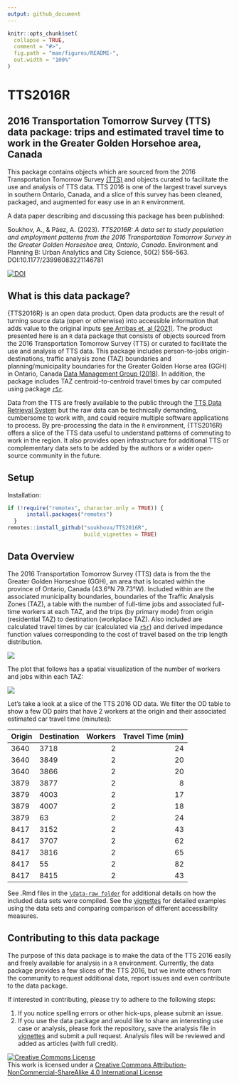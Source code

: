 ```yaml
---
output: github_document
---
```


<!-- README.md is generated from README.Rmd. Please edit that file -->

```r
knitr::opts_chunk$set(
  collapse = TRUE,
  comment = "#>",
  fig.path = "man/figures/README-",
  out.width = "100%"
)
```

# TTS2016R

## 2016 Transportation Tomorrow Survey (TTS) data package: trips and estimated travel time to work in the Greater Golden Horsehoe area, Canada

This package contains objects which are sourced from the 2016
Transportation Tomorrow Survey
[(TTS)](http://dmg.utoronto.ca/drs) and objects curated to
facilitate the use and analysis of TTS data. TTS 2016 is one of the
largest travel surveys in southern Ontario, Canada, and a slice of this
survey has been cleaned, packaged, and augmented for easy use in an `R`
environment.

A data paper describing and discussing this package has been published: 

Soukhov, A., & Páez, A. (2023). *TTS2016R: A data set to study population and employment patterns from the 2016 Transportation Tomorrow Survey in the Greater Golden Horseshoe area, Ontario, Canada*. Environment and Planning B: Urban Analytics and City Science, 50(2) 556-563. DOI:10.1177/23998083221146781

[![DOI](https://zenodo.org/badge/465815515.svg)](https://zenodo.org/badge/latestdoi/465815515)

## What is this data package?

{TTS2016R} is an open data product. Open data products are the result of turning source data (open or otherwise) into accessible information that adds value to the original inputs [see Arribas et. al (2021)](https://rdcu.be/dn6yP). The product presented here is an `R` data package that consists of objects sourced from the 2016 Transportation Tomorrow Survey (TTS) or curated to facilitate the use and analysis of TTS data. This package includes person-to-jobs origin-destinations, traffic analysis zone (TAZ) boundaries and planning/municipality boundaries for the Greater Golden Horse area (GGH) in Ontario, Canada [Data Management Group (2018)](http://dmg.utoronto.ca/transportation-tomorrow-survey/tts-introduction). In addition, the package includes TAZ centroid-to-centroid travel times by car computed using package [`r5r`](https://github.com/ipeaGIT/r5r).

Data from the TTS are freely available to the public through the [TTS Data Retrieval System](http://dmg.utoronto.ca/drs) but the raw data can be technically demanding, cumbersome to work with, and could require multiple software applications to process. By pre-processing the data in the `R` environment, {TTS2016R} offers a slice of the TTS data useful to understand patterns of commuting to work in the region. It also provides open infrastructure for additional TTS or complementary data sets to be added by the authors or a wider open-source community in the future. 

## Setup

Installation:

``` r
if (!require("remotes", character.only = TRUE)) {
      install.packages("remotes")
  }
remotes::install_github("soukhova/TTS2016R",
                        build_vignettes = TRUE)
```

## Data Overview

The 2016 Transportation Tomorrow Survey (TTS) data is from the the Greater Golden Horseshoe (GGH), an area that is located within the province of Ontario, Canada (43.6°N 79.73°W). Included within are the associated municipality boundaries, boundaries of the Traffic Analysis Zones (TAZ), a table with the number of full-time jobs and associated full-time workers at each TAZ, and the trips (by primary mode) from origin (residential TAZ) to destination (workplace TAZ). Also included are calculated travel times by car (calculated via [`r5r`](https://github.com/ipeaGIT/r5r)) and derived impedance function values corresponding to the cost of travel based on the trip length distribution.

<img src="man/figures/TTS16-survey-area.png"  />

The plot that follows has a spatial visualization of the number of workers
and jobs within each TAZ:

<img src="man/figures/tts-workers-jobs-plot.png"  />

Let's take a look at a slice of the TTS 2016 OD data. We filter the OD table to show a few OD pairs that have 2 workers at the origin and their associated estimated car travel time (minutes):
<table>
<thead>
<tr>
<th style="text-align:left;">
Origin
</th>
<th style="text-align:left;">
Destination
</th>
<th style="text-align:right;">
Workers
</th>
<th style="text-align:right;">
Travel Time (min)
</th>
</tr>
</thead>
<tbody>
<tr>
<td style="text-align:left;">
3640
</td>
<td style="text-align:left;">
3718
</td>
<td style="text-align:right;">
2
</td>
<td style="text-align:right;">
24
</td>
</tr>
<tr>
<td style="text-align:left;">
3640
</td>
<td style="text-align:left;">
3849
</td>
<td style="text-align:right;">
2
</td>
<td style="text-align:right;">
20
</td>
</tr>
<tr>
<td style="text-align:left;">
3640
</td>
<td style="text-align:left;">
3866
</td>
<td style="text-align:right;">
2
</td>
<td style="text-align:right;">
20
</td>
</tr>
<tr>
<td style="text-align:left;">
3879
</td>
<td style="text-align:left;">
3877
</td>
<td style="text-align:right;">
2
</td>
<td style="text-align:right;">
8
</td>
</tr>
<tr>
<td style="text-align:left;">
3879
</td>
<td style="text-align:left;">
4003
</td>
<td style="text-align:right;">
2
</td>
<td style="text-align:right;">
17
</td>
</tr>
<tr>
<td style="text-align:left;">
3879
</td>
<td style="text-align:left;">
4007
</td>
<td style="text-align:right;">
2
</td>
<td style="text-align:right;">
18
</td>
</tr>
<tr>
<td style="text-align:left;">
3879
</td>
<td style="text-align:left;">
63
</td>
<td style="text-align:right;">
2
</td>
<td style="text-align:right;">
24
</td>
</tr>
<tr>
<td style="text-align:left;">
8417
</td>
<td style="text-align:left;">
3152
</td>
<td style="text-align:right;">
2
</td>
<td style="text-align:right;">
43
</td>
</tr>
<tr>
<td style="text-align:left;">
8417
</td>
<td style="text-align:left;">
3707
</td>
<td style="text-align:right;">
2
</td>
<td style="text-align:right;">
62
</td>
</tr>
<tr>
<td style="text-align:left;">
8417
</td>
<td style="text-align:left;">
3816
</td>
<td style="text-align:right;">
2
</td>
<td style="text-align:right;">
65
</td>
</tr>
<tr>
<td style="text-align:left;">
8417
</td>
<td style="text-align:left;">
55
</td>
<td style="text-align:right;">
2
</td>
<td style="text-align:right;">
82
</td>
</tr>
<tr>
<td style="text-align:left;">
8417
</td>
<td style="text-align:left;">
8415
</td>
<td style="text-align:right;">
2
</td>
<td style="text-align:right;">
43
</td>
</tr>
</tbody>
</table>

See .Rmd files in the
[`\data-raw folder`](https://github.com/soukhova/TTS2016R/tree/master/data-raw)
for additional details on how the included data sets were compiled. See the
[vignettes](https://soukhova.github.io/TTS2016R/index.html) for detailed
examples using the data sets and comparing comparison of different
accessibility measures.

## Contributing to this data package

The purpose of this data package is to make the data of the TTS 2016 easily and freely available for analysis in a `R` environment. Currently, the data package provides a few slices of the TTS 2016, but we invite others from the community to request additional data, report issues and even contribute to the data package. 

If interested in contributing, please try to adhere to the following steps:

1. If you notice spelling errors or other hick-ups, please submit an issue. 
2. If you use the data package and would like to share an interesting use case or analysis, please fork the repository, save the analysis file in [vignettes](https://github.com/soukhova/TTS2016R/tree/master/vignettes/articles) and submit a pull request. Analysis files will be reviewed and added as articles (with full credit).

<!-- badges: start --><a rel="license" href="http://creativecommons.org/licenses/by-nc-sa/4.0/"><img alt="Creative Commons License" style="border-width:0" src="https://i.creativecommons.org/l/by-nc-sa/4.0/88x31.png" /><br /></a>This work is licensed under a <a rel="license" href="http://creativecommons.org/licenses/by-nc-sa/4.0/">Creative Commons Attribution-NonCommercial-ShareAlike 4.0 International License</a><br /><!-- badges: end -->
